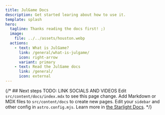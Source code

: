 ```yaml
---
title: JulGame Docs
description: Get started learing about how to use it.
template: splash
hero:
  tagline: Thanks reading the docs first! ;)
  image:
    file: ../../assets/houston.webp
  actions:
    - text: What is JulGame?
      link: /general/what-is-julgame/
      icon: right-arrow
      variant: primary
    - text: Read the JulGame docs
      link: /general/
      icon: external
---
```



{/* ## Next steps
 TODO: LINK SOCIALS AND VIDEOS
<CardGrid stagger>
	<Card title="Update content" icon="pencil">
		Edit `src/content/docs/index.mdx` to see this page change.
	</Card>
	<Card title="Add new content" icon="add-document">
		Add Markdown or MDX files to `src/content/docs` to create new pages.
	</Card>
	<Card title="Configure your site" icon="setting">
		Edit your `sidebar` and other config in `astro.config.mjs`.
	</Card>
	<Card title="Read the docs" icon="open-book">
		Learn more in [the Starlight Docs](https://starlight.astro.build/).
	</Card>
</CardGrid> */}
